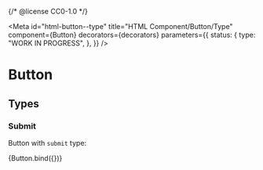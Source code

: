 {/* @license CC0-1.0 */}


<Meta
  id="html-button--type"
  title="HTML Component/Button/Type"
  component={Button}
  decorators={decorators}
  parameters={{
    status: {
      type: "WORK IN PROGRESS",
    },
  }}
/>

# Button

## Types

### Submit

Button with `submit` type:

<Canvas>
  <Story
    name="submit"
    args={{
      textContent: "The Quick Brown Fox Jumps Over The Lazy Dog",
      type: "submit",
    }}
  >
    {Button.bind({})}
  </Story>
</Canvas>
